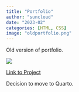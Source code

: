 ```yaml
---
title: "Portfolio"
author: "suncloud"
date: "2023-02"
categories: [HTML, CSS]
image: "oldportfolio.png"
---
```


Old version of portfolio.

![](oldportfolio.png)

[Link to Project](sunny-netizen.github.io/portfolio/)

Decision to move to Quarto.
